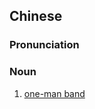 {{also|一人乐队}}
==Chinese==
{{zh-forms|s=一人乐队|type=22}}

===Pronunciation===
{{zh-pron
|m=一rén yuèduì
|c=jat1 jan4 ngok6 deoi6-2
|cat=n
}}

===Noun===
{{zh-noun}}

# [[one-man band]]